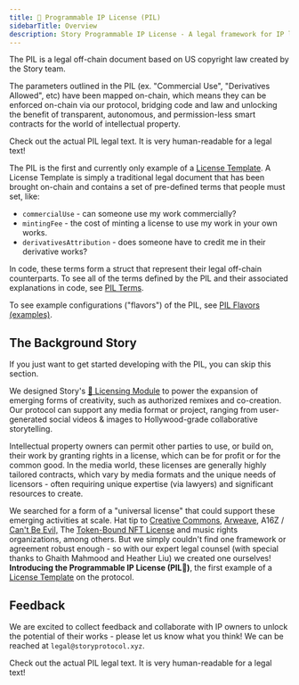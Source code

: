 ```yaml
---
title: 💊 Programmable IP License (PIL)
sidebarTitle: Overview
description: Story Programmable IP License - A legal framework for IP licensing on-chain
---
```


The PIL is a legal off-chain document based on US copyright law created by the Story team.

The parameters outlined in the PIL (ex. "Commercial Use", "Derivatives Allowed", etc) have been mapped on-chain, which means they can be enforced on-chain via our protocol, bridging code and law and unlocking the benefit of transparent, autonomous, and permission-less smart contracts for the world of intellectual property.

<CardGroup cols={1}>
  <Card
    title="PIL Legal Text"
    href="https://github.com/piplabs/pil-document/blob/main/Story%20Foundation%20-%20Programmable%20IP%20License%20(1.31.25).pdf"
    icon="scroll"
    color="#ccb092"
  >
    Check out the actual PIL legal text. It is very human-readable for a legal
    text!
  </Card>
</CardGroup>

The PIL is the first and currently only example of a [License Template](/concepts/licensing-module/license-template). A License Template is simply a traditional legal document that has been brought on-chain and contains a set of pre-defined terms that people must set, like:

- `commercialUse` - can someone use my work commercially?
- `mintingFee` - the cost of minting a license to use my work in your own works.
- `derivativesAttribution` - does someone have to credit me in their derivative works?

In code, these terms form a struct that represent their legal off-chain counterparts. To see all of the terms defined by the PIL and their associated explanations in code, see [PIL Terms](/concepts/programmable-ip-license/pil-terms).

To see example configurations ("flavors") of the PIL, see [PIL Flavors (examples)](/concepts/programmable-ip-license/pil-flavors).

## The Background Story

<Note>

If you just want to get started developing with the PIL, you can skip this section.

</Note>

We designed Story's [📜 Licensing Module](/concepts/licensing-module/overview) to power the expansion of emerging forms of creativity, such as authorized remixes and co-creation. Our protocol can support any media format or project, ranging from user-generated social videos & images to Hollywood-grade collaborative storytelling.

Intellectual property owners can permit other parties to use, or build on, their work by granting rights in a license, which can be for profit or for the common good. In the media world, these licenses are generally highly tailored contracts, which vary by media formats and the unique needs of licensors - often requiring unique expertise (via lawyers) and significant resources to create.

We searched for a form of a "universal license" that could support these emerging activities at scale. Hat tip to [Creative Commons](https://creativecommons.org/mission/), [Arweave](https://mirror.xyz/0x64eA438bd2784F2C52a9095Ec0F6158f847182d9/AjNBmiD4A4Sw-ouV9YtCO6RCq0uXXcGwVJMB5cdfbhE), A16Z / [Can't Be Evil,](https://a16zcrypto.com/posts/article/introducing-nft-licenses/) The [Token-Bound NFT License](https://james.grimmelmann.net/files/articles/token-bound-nft-license.pdf) and music rights organizations, among others. But we simply couldn't find one framework or agreement robust enough - so with our expert legal counsel (with special thanks to Ghaith Mahmood and Heather Liu) we created one ourselves! **Introducing the Programmable IP License (PIL:pill:)**, the first example of a [License Template](/concepts/licensing-module/license-template) on the protocol.

## Feedback

We are excited to collect feedback and collaborate with IP owners to unlock the potential of their works - please let us know what you think! We can be reached at `legal@storyprotocol.xyz`.

<CardGroup cols={1}>
  <Card
    title="PIL Legal Text"
    href="https://github.com/piplabs/pil-document/blob/main/Story%20Foundation%20-%20Programmable%20IP%20License%20(1.31.25).pdf"
    icon="scroll"
    color="#ccb092"
  >
    Check out the actual PIL legal text. It is very human-readable for a legal
    text!
  </Card>
</CardGroup>

